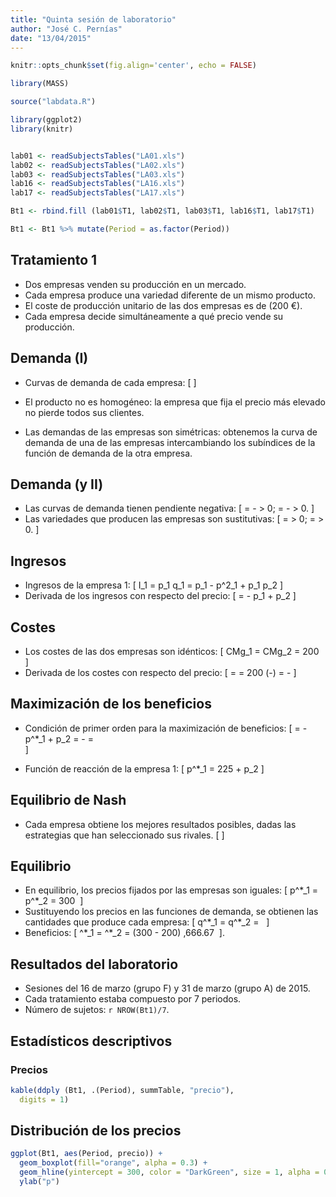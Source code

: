 ```yaml
---
title: "Quinta sesión de laboratorio"
author: "José C. Pernías"
date: "13/04/2015"
---
```


```r
knitr::opts_chunk$set(fig.align='center', echo = FALSE)

library(MASS)

source("labdata.R")

library(ggplot2)
library(knitr)


lab01 <- readSubjectsTables("LA01.xls")
lab02 <- readSubjectsTables("LA02.xls")
lab03 <- readSubjectsTables("LA03.xls")
lab16 <- readSubjectsTables("LA16.xls")
lab17 <- readSubjectsTables("LA17.xls")

Bt1 <- rbind.fill (lab01$T1, lab02$T1, lab03$T1, lab16$T1, lab17$T1)

Bt1 <- Bt1 %>% mutate(Period = as.factor(Period))

```

## Tratamiento 1

* Dos empresas venden su producción en un mercado.
* Cada empresa produce una variedad diferente de un mismo producto.
* El coste de producción unitario de las dos empresas es de\ \(200\ €\).
* Cada empresa decide simultáneamente a qué precio vende su producción.

## Demanda (I)

- Curvas de demanda de cada empresa:
  \[\begin{gather*}
    q_1 = \frac{2000}{3} - \frac{8}{3} p_1 + \frac{4}{3} p_2 \\
    q_2 = \frac{2000}{3} + \frac{4}{3} p_1 - \frac{8}{3} p_2 
    \end{gather*}
  \]

- El producto no es homogéneo: la empresa que fija el precio más elevado no pierde todos sus clientes.

- Las demandas de las empresas son simétricas: obtenemos la curva de demanda de una de las empresas intercambiando los subíndices de la función de demanda de la otra empresa.

## Demanda (y II)

- Las curvas de demanda tienen pendiente negativa:
  \[
    \frac{\mathrm{d}\;q_1}{\mathrm{d}\;p_1} = -\frac{8}{3} > 0; \qquad
    \frac{\mathrm{d}\;q_2}{\mathrm{d}\;p_2} = -\frac{8}{3} > 0.
  \]
- Las variedades que producen las empresas son sustitutivas:
  \[
    \frac{\mathrm{d}\;q_1}{\mathrm{d}\;p_2} = \frac{4}{3} > 0; \qquad
    \frac{\mathrm{d}\;q_2}{\mathrm{d}\;p_1} = \frac{4}{3} > 0.
  \]

## Ingresos
- Ingresos de la empresa 1:
  \[
    I_1 = p_1 q_1 = \frac{2000}{3} p_1 - \frac{8}{3} p^2_1 + \frac{4}{3} p_1 p_2
  \]
- Derivada de los ingresos con respecto del precio:
  \[
     \frac{\mathrm{d}\;I_1}{\mathrm{d}\;p_1}
     = \frac{2000}{3} - \frac{16}{3} p_1 + \frac{4}{3} p_2
  \]

## Costes
- Los costes de las dos empresas son idénticos:
  \[
    CMg_1 = CMg_2 = 200\ \text{€/u.}
  \]
- Derivada de los costes con respecto del precio:
  \[
     \frac{\mathrm{d}\;C_1}{\mathrm{d}\;p_1} = 
     \frac{\mathrm{d}\;C_1}{\mathrm{d}\;q_1}
     \frac{\mathrm{d}\;q_1}{\mathrm{d}\;p_1} = 
     200 \cdot \left(-\frac{8}{3}\right) = -\frac{1600}{3}
  \]

## Maximización de los beneficios
- Condición de primer orden para la maximización de beneficios:
  \[
     \frac{\mathrm{d}\;I_1}{\mathrm{d}\;p_1} =
     \frac{2000}{3} - \frac{16}{3} p^*_1 + \frac{4}{3} p_2 =
     -\frac{1600}{3} = 
     \frac{\mathrm{d}\;C_1}{\mathrm{d}\;p_1}  
  \]

- Función de reacción de la empresa 1:
  \[
      p^*_1 = 225 + \frac{1}{4} p_2
  \]

## Equilibrio de Nash

- Cada empresa obtiene los mejores resultados posibles, dadas las estrategias que han seleccionado sus rivales.
  \[\begin{gather*}
      p^*_1 = 225 + \frac{1}{4} p^*_2 \\
      p^*_2 = 225 + \frac{1}{4} p^*_1 \\
    \end{gather*}
  \]

## Equilibrio

- En equilibrio, los precios fijados por las empresas son iguales: 
  \[ p^*_1 = p^*_2 = 300\ \text{€/u.} \]
- Sustituyendo los precios en las funciones de demanda, se obtienen las cantidades que produce cada empresa:
  \[ q^*_1 = q^*_2 = \frac{800}{3} \approx 266.67\ \text{u.} \]
- Beneficios:
  \[ \pi^*_1 = \pi^*_2 = (300 - 200) \frac{800}{3}\approx 26\,666.67\ \text{€} \].
  
 
## Resultados del laboratorio

- Sesiones del 16 de marzo (grupo F) y 31 de marzo (grupo A) de 2015.
- Cada tratamiento estaba compuesto por 7 periodos.
- Número de sujetos: `r NROW(Bt1)/7`.

## Estadísticos descriptivos
### Precios


```r

kable(ddply (Bt1, .(Period), summTable, "precio"),
  digits = 1)      

```



## Distribución de los precios

```r

ggplot(Bt1, aes(Period, precio)) + 
  geom_boxplot(fill="orange", alpha = 0.3) +
  geom_hline(yintercept = 300, color = "DarkGreen", size = 1, alpha = 0.5) +
  ylab("p") 

```




